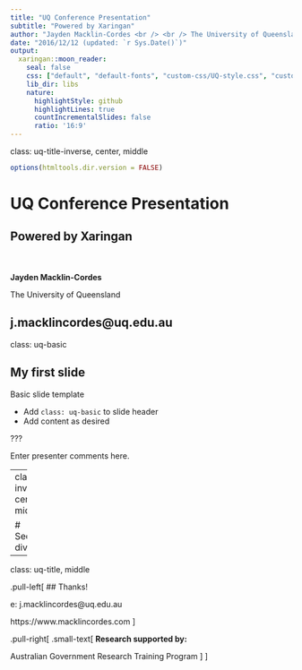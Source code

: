 ```yaml
---
title: "UQ Conference Presentation"
subtitle: "Powered by Xaringan"
author: "Jayden Macklin-Cordes <br /> <br /> The University of Queensland <br /> <br /> e: j.macklincordes@uq.edu.au"
date: "2016/12/12 (updated: `r Sys.Date()`)"
output:
  xaringan::moon_reader:
    seal: false
    css: ["default", "default-fonts", "custom-css/UQ-style.css", "custom-css/UQ-style-fonts.css"]
    lib_dir: libs
    nature:
      highlightStyle: github
      highlightLines: true
      countIncrementalSlides: false
      ratio: '16:9'
---
```

class: uq-title-inverse, center, middle

```r
options(htmltools.dir.version = FALSE)
```

# UQ Conference Presentation
## Powered by Xaringan
<br /> <br />
**Jayden Macklin-Cordes**

The University of Queensland

j.macklincordes@uq.edu.au
---
class: uq-basic

## My first slide

Basic slide template

- Add `class: uq-basic` to slide header
- Add content as desired

???

Enter presenter comments here.

---
class: inverse, center, middle

# Section divide

---
class: uq-title, middle

.pull-left[
  ## Thanks!

  e: j.macklincordes@uq.edu.au
  
  https://www.macklincordes.com
]

.pull-right[
  .small-text[
   **Research supported by:**
   
   Australian Government Research Training Program
  ]
]
